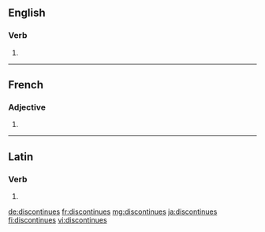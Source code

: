 ==English==

===Verb===
{{head|en|verb form}}

# {{en-third-person singular of|discontinue}}

----

==French==

===Adjective===
{{fr-adj-form}}

# {{feminine plural of|discontinu|lang=fr}}

----

==Latin==

===Verb===
{{la-verb-form|discontinuēs}}

# {{inflection of|discontinuō||2|s|pres|actv|subj|lang=la}}

[[de:discontinues]]
[[fr:discontinues]]
[[mg:discontinues]]
[[ja:discontinues]]
[[fi:discontinues]]
[[vi:discontinues]]